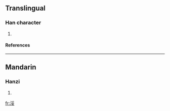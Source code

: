 ==Translingual==
===Han character===
{{Han char|rn=85|rad=水|as=07|sn=10|four=3214<sub>4</sub>|canj=水月女 (EBV)}}
# {{defn|Han|sort=水07}}
====References====
{{Han ref|kx=0625.220|dkj=17511|dj=1027.080|hdz=31628.110|uh=6D7D|ud=28029|bh=D267|bd=53863}}

----
==Mandarin==
===Hanzi===
{{cmn-hanzi|pin=[[sūi]] (sui1)|wg=sui<sup>1</sup>}}
# {{defn|Mandarin}}

[[fr:浽]]